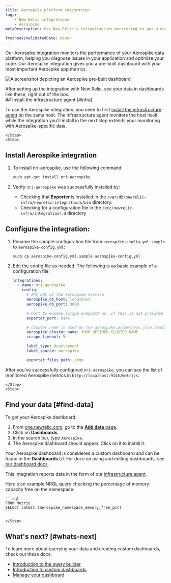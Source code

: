 ```yaml
---
title: Aerospike platform integration
tags:
    - New Relic integrations
    - Aerospike
metaDescription: Use New Relic's infrastructure monitoring to get a dashboard with metrics from your Aerospike platform. 

freshnessValidatedDate: never
---
```



Our Aerospike integration monitors the performance of your Aerospike data platform, helping you diagnose issues in your application and optimize your code. Our Aerospike integration gives you a pre-built dashboard with your most important Aerospike app metrics.

<img
    title="aerospike dashboard"
    alt="A screenshot depicting an Aerospike pre-built dashboard"
    src={infrastructureAerospikeDashboard}
/>

<figcaption>
After setting up the integration with New Relic, see your data in dashboards like these, right out of the box.
</figcaption>

<Steps>
    <Step>
## Install the infrastructure agent [#infra]

To use the Aerospike integration, you need to first [install the infrastructure agent](/docs/infrastructure/install-infrastructure-agent/get-started/install-infrastructure-agent-new-relic/) on the same host. The infrastructure agent monitors the host itself, while the integration you'll install in the next step extends your monitoring with Aerospike-specific data.

    </Step>
    <Step>

## Install Aerospike integration

1. To install nri-aerospike, use the following command:

    ```bash
    sudo apt-get install nri-aerospike
    ```

2. Verify  `nri-aerospike` was successfully installed by:
    *  Checking that <DoNotTranslate>**Exporter**</DoNotTranslate> is installed in the `/var/db/newrelic-infra/newrelic-integrations/bin` directory.
    * Checking for a configuration file in the `/etc/newrelic-infra/integrations.d` directory

    </Step>
    <Step>

## Configure the integration:

1. Rename the sample configuration file from `aerospike-config.yml.sample` to `aerospike-config.yml`:

     ```shell
    sudo cp aerospike-config.yml.sample aerospike-config.yml
    ```

2. Edit the config file as needed. The following is as basic example of a configuration file:

    ```yml
    integrations:
      - name: nri-aerospike
        config:
          # API URL of the aerospike service
          aerospike_db_host: localhost
          aerospike_db_port: 3000

          # Port to expose scrape endpoint on, If this is not provided a random port will be used to launch the exporter
          exporter_port: 9145

          # Cluster name is used on the aerospike.prometheus.json.template - all the metrics captured by nri-prometheus will be categorized under this cluster name
          aerospike_cluster_name: YOUR_DESIRED_CLUSTER_NAME
          scrape_timeout: 5s

          label_type: development
          label_source: aerospike

          exporter_files_path: /tmp
    ```
    
After you've successfully configured `nri-aerospike`, you can see the list of monitored Aerospike metrics in `http://localhost:9145/metrics`.    

    </Step>
    <Step>

## Find your data [#find-data]

To get your Aerospike dashboard: 

1. From [one.newrelic.com](https://one.newrelic.com), go to the [<DoNotTranslate>**Add data**</DoNotTranslate> page](https://one.newrelic.com/marketplace). 
2. Click on <DoNotTranslate>**Dashboards**</DoNotTranslate>.
3. In the search bar, type `Aerospike`. 
4. The Aerospike dashboard should appear. Click on it to install it.

Your Aerospike dashboard is considered a custom dashboard and can be found in the <DoNotTranslate>**Dashboards**</DoNotTranslate> UI. For docs on using and editing dashboards, see [our dashboard docs](/docs/query-your-data/explore-query-data/dashboards/introduction-dashboards).

This integration reports data in the form of our [infrastructure agent](/docs/infrastructure/manage-your-data/data-instrumentation/default-infrastructure-monitoring-data/#infrastructure-events). 

Here's an example NRQL query checking the percentage of memory capacity free on the namespace:

    ```sql
    FROM Metric 
    SELECT latest (aerospike_namespace_memory_free_pct)
    ```

    </Step>
</Steps>


## What's next? [#whats-next]

To learn more about querying your data and creating custom dashboards, check out these docs: 

* [Introduction to the query builder](/docs/query-your-data/explore-query-data/query-builder/introduction-query-builder)
* [Introduction to custom dashboards](/docs/query-your-data/explore-query-data/dashboards/introduction-dashboards)
* [Manage your dashboard](/docs/query-your-data/explore-query-data/dashboards/manage-your-dashboard)

